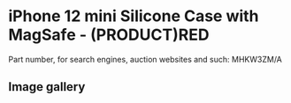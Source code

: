 # iPhone 12 mini Silicone Case with MagSafe - (PRODUCT)RED

Part number, for search engines, auction websites and such: MHKW3ZM/A

## Image gallery

<div style={{ width: "768px" }}>
  <GalleryComponent
    images={[
      {
        original: "/everysource/MHKW3",
        thumbnail: "/everypreview/MHKW3",
      },
      {
        original: "/everysource/MHKW3_AV1",
        thumbnail: "/everypreview/MHKW3_AV1",
      },
      {
        original: "/everysource/MHKW3_AV2",
        thumbnail: "/everypreview/MHKW3_AV2",
      },
      {
        original: "/everysource/MHKW3_AV3",
        thumbnail: "/everypreview/MHKW3_AV3",
      },
      {
        original: "/everysource/MHKW3_AV4",
        thumbnail: "/everypreview/MHKW3_AV4",
      },
      {
        original: "/everysource/MHKW3_AV5",
        thumbnail: "/everypreview/MHKW3_AV5",
      }
    ]}
  />
</div>